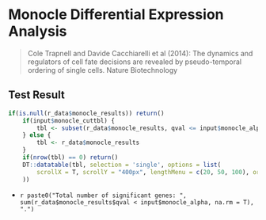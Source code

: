 
# Monocle Differential Expression Analysis

> Cole Trapnell and Davide Cacchiarelli et al (2014): The dynamics and regulators of cell fate decisions are revealed by pseudo-temporal ordering of single cells. Nature Biotechnology

## Test Result

```r
if(is.null(r_data$monocle_results)) return()
    if(input$monocle_cuttbl) {
        tbl <- subset(r_data$monocle_results, qval <= input$monocle_alpha) 
    } else {
        tbl <- r_data$monocle_results
    }
    if(nrow(tbl) == 0) return()
    DT::datatable(tbl, selection = 'single', options = list(
        scrollX = T, scrollY = "400px", lengthMenu = c(20, 50, 100), order = list(list(2, 'asc')), orderClasses = T
    ))
```


* `r paste0("Total number of significant genes: ", sum(r_data$monocle_results$qval < input$monocle_alpha, na.rm = T), ".")`
    
